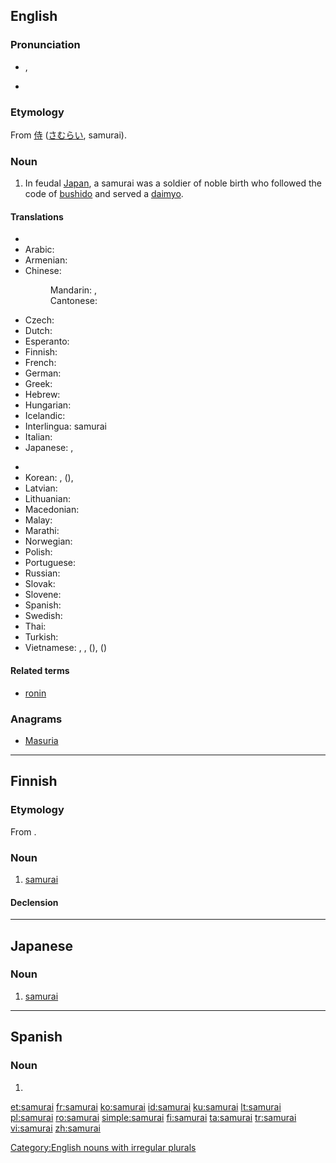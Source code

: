 {{also|Samurai}}
==English==
{{wikipedia}}

===Pronunciation===
* {{enPR|sămʹ(y)ərī'}}, {{IPA|/ˈsæm(j)əˌɹaɪ/}}
* {{rhymes|æməraɪ|æmjəraɪ}}

===Etymology===
From {{etyl|ja}} [[侍]] ([[さむらい]], samurai).

===Noun===
{{en-noun|samurai|pl2=samurais}}

# In feudal [[Japan]], a samurai was a soldier of noble birth who followed the code of [[bushido]] and served a [[daimyo]].

====Translations====
{{trans-top|feudal Japanese warrior}}
* {{trreq|af}}
* Arabic: {{t-|ar|ساموراي|m|tr=samurāy|sc=Arab}}
* Armenian: {{t-|hy|սամուրայ|tr=samuray|sc=Armn}}
* Chinese:
*: Mandarin: {{t|cmn|武士|tr=wǔshì|sc=Hani}}, {{t|cmn|日本武士|tr=Rìběn wǔshì|sc=Hani}}
*: Cantonese: {{tø|yue|武士|tr=mou5 si6|sc=Hani}}
* Czech: {{t-|cs|samuraj|m}}
* Dutch: {{t+|nl|samoerai|m}}
* Esperanto: {{t-|eo|samurajo}}
* Finnish: {{t+|fi|samurai}}
* French: {{t+|fr|samouraï|m}}
* German: {{t+|de|Samurai|m}}
* Greek: {{t+|el|σαμουράι|m|tr=samurái}}
* Hebrew: {{t-|he|סמוראי|m|tr=samorai}}
* Hungarian: {{t-|hu|szamuráj}}
* Icelandic: {{t-|is|samúræji|m}}
* Interlingua: samurai
* Italian: {{t-|it|samurai|m}}
* Japanese: {{t+|ja|侍|tr=[[さむらい]], samurai}}, {{t+|ja|武士|tr=ぶし, bushi, もののふ, mononofu}}
{{trans-mid}}
* {{trreq|jv}}
* Korean: {{t+|ko|사무라이|tr=samurai|sc=Kore}}, {{t+|ko|무사|tr=musa|sc=Kore}} ({{t+|ko|武士|sc=Kore}}), {{qualifier|rare}} {{t+|ko|부시|tr=busi|sc=Kore}}
* Latvian: {{t-|lv|samurajs|m}}
* Lithuanian: {{t+|lt|samurajus|m}}
* Macedonian: {{t-|mk|самурај|m|tr=samuráj}}
* Malay: {{t-|ms|samurai}}
* Marathi: {{t-|mr|सामुराइ|m|tr=sāmurāi|sc=Deva}}
* Norwegian: {{t-|no|samurai|m}}
* Polish: {{t+|pl|samuraj|m}}
* Portuguese: {{t-|pt|samurai|m}}
* Russian: {{t+|ru|самурай|m|tr=samuráj}}
* Slovak: {{t-|sk|samuraj|m}}
* Slovene: {{t-|sl|samuraj|m}}
* Spanish: {{t-|es|samurái|m}}
* Swedish: {{t+|sv|samuraj}}
* Thai: {{t-|th|ซามูไร|tr=saamoorai|sc=Thai}}
* Turkish: {{t+|tr|samuray}}
* Vietnamese: {{t-|vi|xamurai}}, {{t+|vi|samurai}}, {{t-|vi|võ sĩ}} ({{t-|vi|武士}}), {{qualifier|rare}} {{t+|vi|thị}} ({{t+|vi|侍}})
{{trans-bottom}}

====Related terms====
* [[ronin]]

===Anagrams===
* [[Masuria#English|Masuria]]

[[Category:English nouns with irregular plurals]]

----

==Finnish==

===Etymology===
From {{etyl|ja|fi}}.

===Noun===
{{head|fi|noun}}

# [[#English|samurai]]

====Declension====
{{fi-decl-voi|samura}}

----

==Japanese==

===Noun===
{{ja-noun|r|hira=さむらい|kanji=侍}}

# [[samurai#English|samurai]]

----

==Spanish==

===Noun===
{{head|es|misspelling}}

# {{misspelling of|lang=es|samurái}}

[[et:samurai]]
[[fr:samurai]]
[[ko:samurai]]
[[id:samurai]]
[[ku:samurai]]
[[lt:samurai]]
[[pl:samurai]]
[[ro:samurai]]
[[simple:samurai]]
[[fi:samurai]]
[[ta:samurai]]
[[tr:samurai]]
[[vi:samurai]]
[[zh:samurai]]